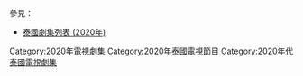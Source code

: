 {{Catnav|頁面分類|...|電視節目|電視劇|每年電視影集|2020年電視影集}}
{{Catnav|頁面分類|...|電視節目|電視劇|各國電視劇|泰國電視劇|每年泰國電視劇集}}
{{cat year nav
| year = 2020
| cat = 泰國電視劇集 
| sortkey = 泰國電視劇集
| article = 泰國電視劇
| in = 
}}
參見：
*[[泰國劇集列表_(2020年)|泰國劇集列表 (2020年)]]

[[Category:2020年電視劇集|Category:2020年電視劇集]]
[[Category:2020年泰國電視節目|Category:2020年泰國電視節目]]
[[Category:2020年代泰國電視劇集|Category:2020年代泰國電視劇集]]